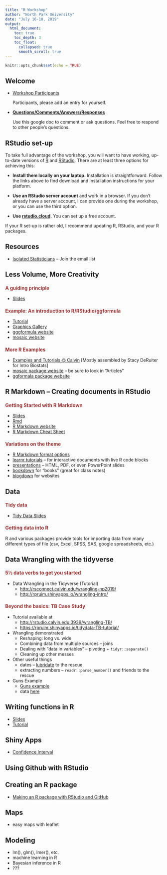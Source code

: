 ```yaml
---
title: "R Workshop"
author: "North Park University"
date: "July 16-18, 2019"
output: 
  html_document: 
    toc: true
    toc_depth: 3
    toc_float:
      collapsed: true
      smooth_scroll: true
---
```


```r
knitr::opts_chunk$set(echo = TRUE)
```

<style>
h3 {
  font-size: 110%;
  color: #993333;
}

h4 {
  font-size: 105%;
}
</style>



## Welcome

* [Workshop Participants](https://docs.google.com/document/d/1pi88Tqayp1A4B8ZEyA-0d6omuUrFsUy7q_DKAoGO-ss/edit?usp=sharing)

    Participants, please add an entry for yourself.

* [**Questions/Comments/Answers/Responses**](https://docs.google.com/document/d/1PKc8DBh3oIxGid43CvhFO0vCqaS9fEep_prD7HxXN9Y/edit?usp=sharing)

    Use this google doc to comment or ask questions.  Feel free to respond to other people's questions.
    
## RStudio set-up

To take full advantage of the workshop, you will want to have
working, up-to-date versions of [R](https://www.r-project.org/) and
[RStudio](https://www.rstudio.com/). There are at least three
options for achieving this:
    
* **Install them locally on your laptop.** Installation is
straightforward. Follow the links above to find download 
and installation instructions for your platform.
   
* **Use an RStudio server account** and work in a browser. If you don't
already have a server account, I can provide one during the workshop, or you
can use the third option.
    
* **Use [rstudio.cloud](https://rstudio.cloud).** You can set
up a free account.
    
If your R set-up is rather old, I recommend updating R, RStudio, and your 
R packages.

## Resources

* [Isolated Statisticians](https://ww2.amstat.org/committees/isostat/isostat.html) -- Join the email list

## Less Volume, More Creativity

### A guiding principle

* [Slides](less-volume/less-volume-slides.html)

### Example: An introduction to R/RStudio/ggformula

* [Tutorial](http://rsconnect.calvin.edu:3939/less-volume-np2019/)
* [Graphics Gallery](https://docs.google.com/presentation/d/1nl3XHQGbYPeG_mf4aBBGaEFDKGerABc3AvuZNA7PsnM/edit?usp=sharing)
* [gggformula website](https://projectmosaic.github.io/ggformula/)
* [mosaic website](https://projectmosaic.github.io/ggformula/)

### More R Examples

* [Examples and Tutorials @ Calvin](http://rsconnect.calvin.edu:3939/connect/#/apps/94/access) [Mostly assembled by Stacy DeRuiter for Intro Biostats]
* [mosaic package website](https://projectmosaic.github.io/mosaic/) -- be sure to look in "Articles"
* [ggformala package website](https://projectmosaic.github.io/ggformula/) 


## R Markdown -- Creating documents in RStudio

### Getting Started with R Markdown 

* [Slides](rmarkdown/rmarkdown-slides.html)
* [Rmd](rmarkdown/rmarkdown-slides.Rmd)
* [R Markdown website](https://rmarkdown.rstudio.com/lesson-1.html)
* [R Markdown Cheat Sheet](https://www.rstudio.com/wp-content/uploads/2015/02/rmarkdown-cheatsheet.pdf)

### Variations on the theme

* [R Markdown format options](https://rmarkdown.rstudio.com/formats.html)
* [learnr tutorials](https://rstudio.github.io/learnr/) -- for interactive documents with live R code blocks 
* [presentations](https://rmarkdown.rstudio.com/lesson-11.html) -- HTML, PDF, or even PowerPoint slides
* [bookdown](https://bookdown.org/) for "books" (great for class notes)
* [blogdown](https://bookdown.org/yihui/blogdown/) for websites

## Data

### Tidy data

* [Tidy Data Slides](tidy-data/tidy-data-slides.html)

### Getting data into R

R and various packages provide tools for importing data from many different
types of file (csv, Excel, SPSS, SAS, google spreadsheets, etc.)

## Data Wrangling with the tidyverse

### 5&frac12; data verbs to get you started

* Data Wrangling in the Tidyverse (Tutorial)
    * <http://rsconnect.calvin.edu/wrangling-np2019/>
    * <http://rpruim.shinyapps.io/wrangling-intro/>

### Beyond the basics: TB Case Study

* Tutorial available at
    * <http://rstudio.calvin.edu:3939/wrangling-TB/>
    * <https://rpruim.shinyapps.io/tidydata-TB-tutorial/>

* Wrangling demonstrated
    * Reshaping: long vs. wide
    * Combining data from multiple sources -- joins
    * Dealing with "data in variables" -- pivoting +  `tidyr::separate()` 
    * Cleaning up other messes 

* Other useful things
    * dates -- [lubridate](https://lubridate.tidyverse.org/) to the rescue
    * extracting numbers -- `readr::parse_number()` and friends to the rescue
    
* Guns Example
    * [Guns example](Guns.html)
    * data [here](data/Guns.Rds)

## Writing functions in R

* [Slides](writing-functions/tom-dick-harry-slides.html)
* [Tutorial](http://rsconnect.calvin.edu:3939/writing-functions-2019/)

## Shiny Apps

* [Confidence Interval](http://shiny.calvin.edu/rpruim/CIs/)

## Using Github with RStudio

## Creating an R package

* [Making an R package with RStudio and GitHub](http://rpruim.github.io/talks/R-Packages/R-packages-slides.html)

## Maps

* easy maps with leaflet 

## Modeling

* lm(), glm(), lmer(), etc.
* machine learning in R 
* Bayesian inference in R 
* ???

